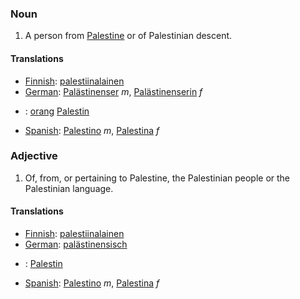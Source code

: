 ===Noun===
#A person from [[Palestine]] or of Palestinian descent.

====Translations====
*[[Finnish]]: [[palestiinalainen]]
*[[German]]: [[Palästinenser]] ''m'', [[Palästinenserin]] ''f''
*{{ms}}: [[orang]] [[Palestin]]
*[[Spanish]]: [[Palestino]] ''m'', [[Palestina]] ''f''

===Adjective===
#Of, from, or pertaining to Palestine, the Palestinian people or the Palestinian language.

====Translations====
*[[Finnish]]: [[palestiinalainen]]
*[[German]]: [[palästinensisch]]
*{{ms}}: [[Palestin]]
*[[Spanish]]: [[Palestino]] ''m'', [[Palestina]] ''f''